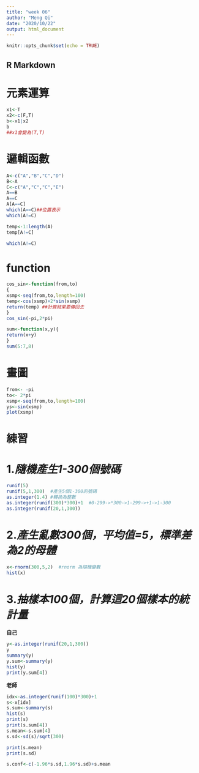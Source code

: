 ```yaml
---
title: "week 06"
author: "Meng Qi"
date: "2020/10/22"
output: html_document
---
```


```r
knitr::opts_chunk$set(echo = TRUE)
```

## R Markdown

# **元素運算**
```r

x1<-T
x2<-c(F,T)
b<-x1|x2
b
##x1會變為(T,T)


```
# **邏輯函數**
```r
A<-c("A","B","C","D")
B<-A
C<-c("A","C","C","E")
A==B
A==C
A[A==C]
which(A==C)##位置表示
which(A!=C)

temp<-1:length(A)
temp[A!=C]

which(A!=C)
```
# **function**
```r
cos_sin<-function(from,to)
{
xsmp<-seq(from,to,length=100)
temp<-cos(xsmp)+2*sin(xsmp)
return(temp) ##計算結果要傳回去
}
cos_sin(-pi,2*pi)

sum<-function(x,y){
return(x+y)
}
sum(5:7,8)
```

# **畫圖**
```r
from<- -pi
to<- 2*pi
xsmp<-seq(from,to,length=100)
ys<-sin(xsmp)
plot(xsmp)

```

# **練習**
# 1.*隨機產生1-300個號碼*

```r
runif(5)
runif(5,1,300)  #產生5個1-300的號碼
as.integer(1.4) #轉換為整數
as.integer(runif(300)*300)+1  #0-299->*300->1-299->+1->1-300
as.integer(runif(20,1,300))
```

# 2.*產生亂數300個，平均值=5，標準差為2的母體*


```r
x<-rnorm(300,5,2)  #rnorm 為隨機變數
hist(x)
```


# 3.*抽樣本100個，計算這20個樣本的統計量*

**自己**
```r
y<-as.integer(runif(20,1,300))
y
summary(y)
y.sum<-summary(y)
hist(y)
print(y.sum[4])
```
**老師**
```r

idx<-as.integer(runif(100)*300)+1
s<-x[idx]
s.sum<-summary(s)
hist(s)
print(s)
print(s.sum[4])
s.mean<-s.sum[4]
s.sd<-sd(s)/sqrt(300)

print(s.mean)
print(s.sd)

s.conf<-c(-1.96*s.sd,1.96*s.sd)+s.mean

```


